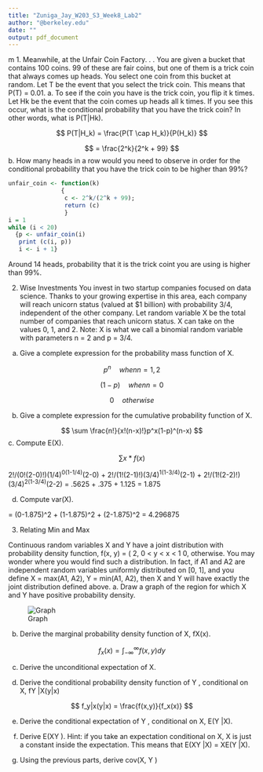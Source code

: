 ```yaml
---
title: "Zuniga_Jay_W203_S3_Week8_Lab2"
author: "@berkeley.edu"
date: ""
output: pdf_document
---
```

m
1. Meanwhile, at the Unfair Coin Factory. . .
You are given a bucket that contains 100 coins. 99 of these are fair coins, but one of them is a trick coin that
always comes up heads. You select one coin from this bucket at random. Let T be the event that you select
the trick coin. This means that P(T) = 0.01.
a. To see if the coin you have is the trick coin, you flip it k times. Let Hk be the event that the coin comes
up heads all k times. If you see this occur, what is the conditional probability that you have the trick
coin? In other words, what is P(T|Hk).

$$
P(T|H_k) = \frac{P(T \cap H_k)}{P(H_k)}
$$

$$
= \frac{2^k}{2^k + 99}
$$
b. How many heads in a row would you need to observe in order for the conditional probability that you
have the trick coin to be higher than 99%?

```r
unfair_coin <- function(k) 
               {
                c <- 2^k/(2^k + 99);
                return (c)
                }
i = 1
while (i < 20) 
  {p <- unfair_coin(i)
   print (c(i, p))
   i <- i + 1}
```

Around 14 heads, probability that it is the trick coint you are using is higher than 99%.

2. Wise Investments
You invest in two startup companies focused on data science. Thanks to your growing expertise in this area,
each company will reach unicorn status (valued at $1 billion) with probability 3/4, independent of the other
company. Let random variable X be the total number of companies that reach unicorn status. X can take
on the values 0, 1, and 2. Note: X is what we call a binomial random variable with parameters n = 2 and
p = 3/4.
a. Give a complete expression for the probability mass function of X.

$$
p^n      \quad when n=1,2
$$

$$
(1-p)    \quad when n=0
$$

$$
0        \quad otherwise
$$

b. Give a complete expression for the cumulative probability function of X.

$$
\sum \frac{n!}{x!(n-x)!}p^x(1-p)^(n-x)
$$
c. Compute E(X).

$$
\sum x*f(x)
$$

2!/(0!(2-0)!)(1/4)^0(1-1/4)^(2-0) + 2!/(1!(2-1)!)(3/4)^1(1-3/4)^(2-1) + 2!/(1!(2-2)!)(3/4)^2(1-3/4)^(2-2)
= .5625 + .375 + 1.125
= 1.875


d. Compute var(X).

= (0-1.875)^2 + (1-1.875)^2 + (2-1.875)^2
= 4.296875

3. Relating Min and Max

Continuous random variables X and Y have a joint distribution with probability density function,
f(x, y) = (
2, 0 < y < x < 1
0, otherwise.
You may wonder where you would find such a distribution. In fact, if A1 and A2 are independent random
variables uniformly distributed on [0, 1], and you define X = max(A1, A2), Y = min(A1, A2), then X and Y
will have exactly the joint distribution defined above.
a. Draw a graph of the region for which X and Y have positive probability density.

![Graph](/Users/jayz/Downloads/graph.png)

b. Derive the marginal probability density function of X, fX(x).

$$
f_x(x) = \int_{-\infty}^{\infty}f(x,y)dy
$$

c. Derive the unconditional expectation of X.

d. Derive the conditional probability density function of Y , conditional on X, fY |X(y|x)

$$
f_y|x(y|x) = \frac{f(x,y)}{f_x(x)}
$$

e. Derive the conditional expectation of Y , conditional on X, E(Y |X).

f. Derive E(XY ). Hint: if you take an expectation conditional on X, X is just a constant inside the expectation. This means that E(XY |X) = XE(Y |X).

g. Using the previous parts, derive cov(X, Y )
